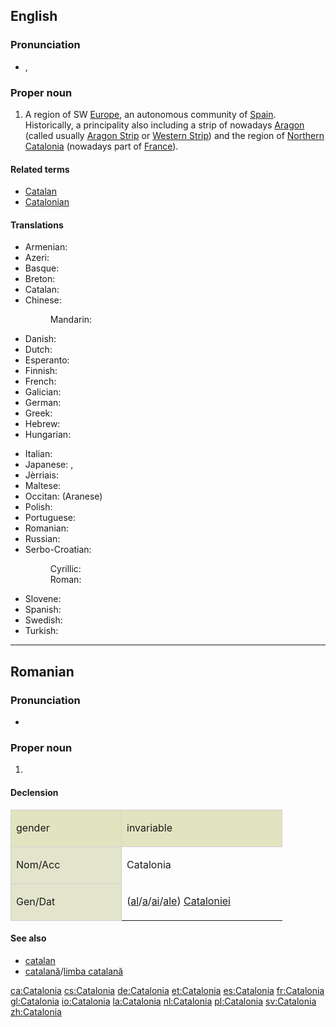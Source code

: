 ==English==
{{wikipedia}}

===Pronunciation===
* {{a|UK}} {{IPA|/ˌkæt.əˈləʊn.i.ə/}}, {{X-SAMPA|/%k{t.@"l@Un.i.@/}}

===Proper noun===
{{en-proper noun}}

# A region of SW [[Europe]], an autonomous community of [[Spain]]. Historically, a principality also including a strip of nowadays [[Aragon]] (called usually [[Aragon Strip]] or [[Western Strip]]) and the region of [[Northern Catalonia]] (nowadays part of [[France]]).

====Related terms====
* [[Catalan]]
* [[Catalonian]]

====Translations====
{{trans-top|autonomous community in Spain}}
* Armenian: {{t-|hy|Կատալոնիա|tr=Katalonia}}
* Azeri: {{t-|az|Kataloniya|xs=Azeri}}
* Basque: {{t-|eu|Katalunia}}
* Breton: {{t-|br|Katalonia}}
* Catalan: {{t+|ca|Catalunya|f}}
* Chinese:
*: Mandarin: {{t|cmn|加泰罗尼亚|tr=Jiātàiluóníyà}}
* Danish: {{t-|da|Catalonien}}
* Dutch: {{t+|nl|Catalonië|n}}
* Esperanto: {{t-|eo|Katalunio}}
* Finnish: {{t+|fi|Katalonia}}
* French: {{t+|fr|Catalogne|f}}
* Galician: {{t+|gl|Cataluña|f}}
* German: {{t+|de|Katalonien|n}}
* Greek: {{t+|el|Καταλωνία|f|tr=Katalonía}}
* Hebrew: {{t-|he|קטלוניה|tr=qat'alunia}}
* Hungarian: {{t+|hu|Katalónia}}
{{trans-mid}}
* Italian: {{t-|it|Catalogna|f}}
* Japanese: {{t-|ja|カタルーニャ|tr=Katarūnya}}, {{t-|ja|カタロニア|tr=Kataronia}}
* Jèrriais: {{tø|roa-jer|Catalongne|f}}
* Maltese: {{t-|mt|Katalonja|f}}
* Occitan: {{t+|oc|Catalonha|f}} (Aranese)
* Polish: {{t+|pl|Katalonia|f}}
* Portuguese: {{t+|pt|Catalunha|f}}
* Romanian: {{t-|ro|Catalonia|f}}
* Russian: {{t+|ru|Каталония}}
* Serbo-Croatian:
*: Cyrillic: {{t-|sh|Каталонија|f}}
*: Roman: {{t-|sh|Katalonija|f}}
* Slovene: {{t+|sl|Katalonija|f}}
* Spanish: {{t+|es|Cataluña}}
* Swedish: {{t+|sv|Katalonien}}
* Turkish: {{t+|tr|Katalonya}}
{{trans-bottom}}

----

==Romanian==

===Pronunciation===
* {{IPA|[ka.taˈlo.ni.a]|lang=ro}}

===Proper noun===
{{head|ro|proper noun|gender=f}}

# {{l|en|Catalonia}}

====Declension====
<center>
{| style="background:#F0F0F0;border:1px solid #d0d0d0;padding:.2em"

|-
| style="width:10em;background:#e2e4c0;border:1px solid #d0d0d0" | gender {{f}}
! style="width:15em;background:#e2e4c0;border:1px solid #d0d0d0" | invariable

|-
! style="height:3em;background:#e2e4cb;border:1px solid #d0d0d0" | Nom/Acc
| Catalonia

|-
! style="height:3em;background:#e2e4cb;border:1px solid #d0d0d0" | Gen/Dat
| ([[al]]/[[a]]/[[ai]]/[[ale]]) [[Cataloniei]]

|}
</center>

====See also====
* [[catalan]]
* [[catalană]]/[[limba catalană]]

[[ca:Catalonia]]
[[cs:Catalonia]]
[[de:Catalonia]]
[[et:Catalonia]]
[[es:Catalonia]]
[[fr:Catalonia]]
[[gl:Catalonia]]
[[io:Catalonia]]
[[la:Catalonia]]
[[nl:Catalonia]]
[[pl:Catalonia]]
[[sv:Catalonia]]
[[zh:Catalonia]]